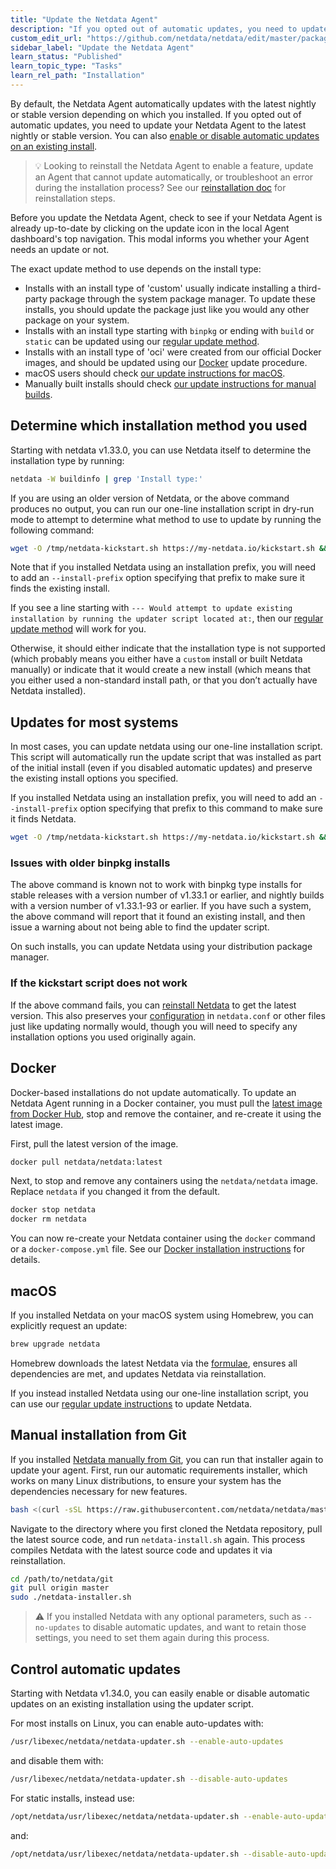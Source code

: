 ```yaml
---
title: "Update the Netdata Agent"
description: "If you opted out of automatic updates, you need to update your Netdata Agent to the latest nightly or stable version."
custom_edit_url: "https://github.com/netdata/netdata/edit/master/packaging/installer/UPDATE.md"
sidebar_label: "Update the Netdata Agent"
learn_status: "Published"
learn_topic_type: "Tasks"
learn_rel_path: "Installation"
---
```



By default, the Netdata Agent automatically updates with the latest nightly or stable version depending on which
you installed. If you opted out of automatic updates, you need to update your Netdata Agent to the latest nightly
or stable version. You can also [enable or disable automatic updates on an existing install](#control-automatic-updates).

> 💡 Looking to reinstall the Netdata Agent to enable a feature, update an Agent that cannot update automatically, or
> troubleshoot an error during the installation process? See our [reinstallation doc](/packaging/installer/REINSTALL.md)
> for reinstallation steps.

Before you update the Netdata Agent, check to see if your Netdata Agent is already up-to-date by clicking on the update
icon in the local Agent dashboard's top navigation. This modal informs you whether your Agent needs an update or not.

The exact update method to use depends on the install type:

-   Installs with an install type of 'custom' usually indicate installing a third-party package through the system
    package manager. To update these installs, you should update the package just like you would any other package
    on your system.
-   Installs with an install type starting with `binpkg` or ending with `build` or `static` can be updated using
    our [regular update method](#updates-for-most-systems).
-   Installs with an install type of 'oci' were created from our official Docker images, and should be updated
    using our [Docker](#docker) update procedure.
-   macOS users should check [our update instructions for macOS](#macos).
-   Manually built installs should check [our update instructions for manual builds](#manual-installation-from-git).

## Determine which installation method you used

Starting with netdata v1.33.0, you can use Netdata itself to determine the installation type by running:

```bash
netdata -W buildinfo | grep 'Install type:'
```

If you are using an older version of Netdata, or the above command produces no output, you can run our one-line
installation script in dry-run mode to attempt to determine what method to use to update by running the following
command:

```bash
wget -O /tmp/netdata-kickstart.sh https://my-netdata.io/kickstart.sh && sh /tmp/netdata-kickstart.sh --dry-run
```

Note that if you installed Netdata using an installation prefix, you will need to add an `--install-prefix` option
specifying that prefix to make sure it finds the existing install.

If you see a line starting with `--- Would attempt to update existing installation by running the updater script
located at:`, then our [regular update method](#updates-for-most-systems) will work for you.

Otherwise, it should either indicate that the installation type is not supported (which probably means you either
have a `custom` install or built Netdata manually) or indicate that it would create a new install (which means that
you either used a non-standard install path, or that you don’t actually have Netdata installed).

## Updates for most systems

In most cases, you can update netdata using our one-line installation script.  This script will automatically
run the update script that was installed as part of the initial install (even if you disabled automatic updates)
and preserve the existing install options you specified.

If you installed Netdata using an installation prefix, you will need to add an `--install-prefix` option specifying
that prefix to this command to make sure it finds Netdata.

```bash
wget -O /tmp/netdata-kickstart.sh https://my-netdata.io/kickstart.sh && sh /tmp/netdata-kickstart.sh
```

### Issues with older binpkg installs

The above command is known not to work with binpkg type installs for stable releases with a version number of
v1.33.1 or earlier, and nightly builds with a version number of v1.33.1-93 or earlier. If you have such a system,
the above command will report that it found an existing install, and then issue a warning about not being able to
find the updater script.

On such installs, you can update Netdata using your distribution package manager.

### If the kickstart script does not work

If the above command fails, you can [reinstall
Netdata](/packaging/installer/REINSTALL.md#one-line-installer-script-kickstartsh) to get the latest version. This
also preserves your [configuration](/docs/configure/nodes.md) in `netdata.conf` or other files just like updating
normally would, though you will need to specify any installation options you used originally again.

## Docker

Docker-based installations do not update automatically. To update an Netdata Agent running in a Docker container, you
must pull the [latest image from Docker Hub](https://hub.docker.com/r/netdata/netdata), stop and remove the container,
and re-create it using the latest image.

First, pull the latest version of the image.

```bash
docker pull netdata/netdata:latest
```

Next, to stop and remove any containers using the `netdata/netdata` image. Replace `netdata` if you changed it from the
default.

```bash
docker stop netdata
docker rm netdata
```

You can now re-create your Netdata container using the `docker` command or a `docker-compose.yml` file. See our [Docker
installation instructions](/packaging/docker/README.md#create-a-new-netdata-agent-container) for details.

## macOS

If you installed Netdata on your macOS system using Homebrew, you can explicitly request an update:

```bash
brew upgrade netdata
```

Homebrew downloads the latest Netdata via the
[formulae](https://github.com/Homebrew/homebrew-core/blob/master/Formula/netdata.rb), ensures all dependencies are met,
and updates Netdata via reinstallation.

If you instead installed Netdata using our one-line installation script, you can use our [regular update
instructions](#updates-for-most-systems) to update Netdata.

## Manual installation from Git

If you installed [Netdata manually from Git](/packaging/installer/methods/manual.md), you can run that installer again
to update your agent. First, run our automatic requirements installer, which works on many Linux distributions, to
ensure your system has the dependencies necessary for new features.

```bash
bash <(curl -sSL https://raw.githubusercontent.com/netdata/netdata/master/packaging/installer/install-required-packages.sh)
```

Navigate to the directory where you first cloned the Netdata repository, pull the latest source code, and run
`netdata-install.sh` again. This process compiles Netdata with the latest source code and updates it via reinstallation.

```bash
cd /path/to/netdata/git
git pull origin master
sudo ./netdata-installer.sh
```

> ⚠️ If you installed Netdata with any optional parameters, such as `--no-updates` to disable automatic updates, and
> want to retain those settings, you need to set them again during this process.

## Control automatic updates

Starting with Netdata v1.34.0, you can easily enable or disable automatic updates on an existing installation
using the updater script.

For most installs on Linux, you can enable auto-updates with:

```bash
/usr/libexec/netdata/netdata-updater.sh --enable-auto-updates
```

and disable them with:

```bash
/usr/libexec/netdata/netdata-updater.sh --disable-auto-updates
```

For static installs, instead use:

```bash
/opt/netdata/usr/libexec/netdata/netdata-updater.sh --enable-auto-updates
```

and:

```bash
/opt/netdata/usr/libexec/netdata/netdata-updater.sh --disable-auto-updates
```
